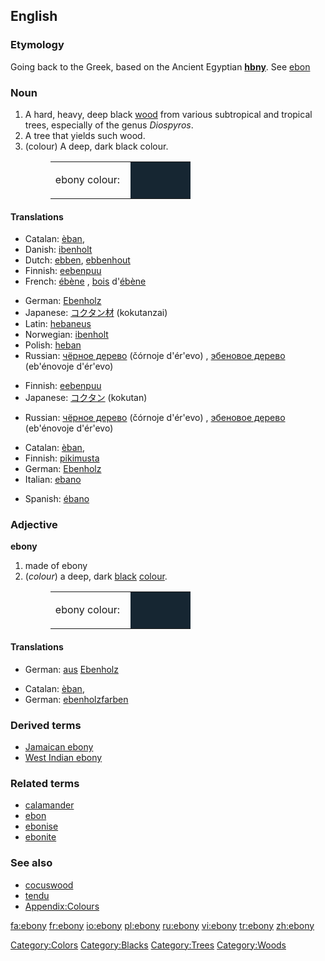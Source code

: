 {{wikipedia}}
==English==

===Etymology===
Going back to the Greek, based on the Ancient Egyptian '''[[hbny]]'''. See [[ebon]]

===Noun===
{{en-noun|ebonies}}

# A hard, heavy, deep black [[wood]] from various subtropical and tropical trees, especially of the genus ''Diospyros''.
# A tree that yields such wood.
# (colour) A deep, dark black colour.
#:<table><tr><td>ebony colour: &nbsp;</td><td bgcolor="#162632" width="80">&nbsp; </td></tr></table>

====Translations====
{{trans-top|wood}}
*Catalan: [[èban]], {{m}}
*Danish: [[ibenholt]]
*Dutch: [[ebben]], [[ebbenhout]]
*Finnish: [[eebenpuu]]
*French: [[ébène]] {{f}}, [[bois]] d'[[ébène]] {{m}}
{{trans-mid}}
*German: [[Ebenholz]] {{n}}
*Japanese: [[コクタン]][[材]] (kokutanzai)
*Latin: [[hebaneus]] {{m}}
*Norwegian: [[ibenholt]]
*Polish: [[heban]] {{m}}
*Russian: [[чёрное дерево]] (čórnoje d'ér'evo) {{n}}, [[эбеновое дерево]] (eb'énovoje d'ér'evo) {{n}}
{{trans-bottom}}

{{trans-top|tree}}
*Finnish: [[eebenpuu]]
*Japanese: [[コクタン]] (kokutan)
{{trans-mid}}
*Russian: [[чёрное дерево]] (čórnoje d'ér'evo) {{n}}, [[эбеновое дерево]] (eb'énovoje d'ér'evo) {{n}}
{{trans-bottom}}

{{trans-top|colour}}
*Catalan: [[èban]], {{m}}
*Finnish: [[pikimusta]]
*German: [[Ebenholz]] {{n}}
*Italian: [[ebano]] {{m}}
{{trans-mid}}
*Spanish: [[ébano]] {{m}}
{{trans-bottom}}

===Adjective===
'''ebony'''

# made of ebony
# (''colour'') a deep, dark [[black]] [[color|colour]].
#:<table><tr><td>ebony colour: &nbsp;</td><td bgcolor="#162632" width="80">&nbsp; </td></tr></table>

====Translations====
{{trans-top|made of ebony}}
*German: [[aus]] [[Ebenholz]]
{{trans-mid}}
{{trans-bottom}}

{{trans-top|colour}}
*Catalan: [[èban]], {{m}}
*German: [[ebenholzfarben]]
{{trans-mid}}
{{trans-bottom}}

===Derived terms===
*[[Jamaican ebony]]
*[[West Indian ebony]]

===Related terms===
*[[calamander]]
*[[ebon]]
*[[ebonise]]
*[[ebonite]]

===See also===
*[[cocuswood]]
*[[tendu]]
*[[Wiktionary_Appendix:Colours|Appendix:Colours]]

[[Category:Colors]]
[[Category:Blacks]]
[[Category:Trees]]
[[Category:Woods]]

[[fa:ebony]]
[[fr:ebony]]
[[io:ebony]]
[[pl:ebony]]
[[ru:ebony]]
[[vi:ebony]]
[[tr:ebony]]
[[zh:ebony]]